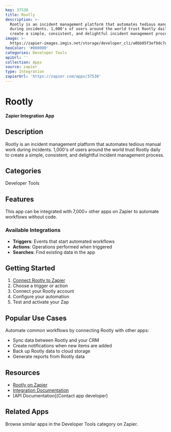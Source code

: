 ```yaml
---
key: 37530
title: Rootly
description: >-
  Rootly is an incident management platform that automates tedious manual work
  during incidents. 1,000's of users around the world trust Rootly daily to
  create a simple, consistent, and delightful incident management process.
image: >-
  https://zapier-images.imgix.net/storage/developer_cli/a0bb05f3ef9dc7e6c7fac63a5ceb30ea_2.png?auto=format%2Ccompress&ixlib=python-3.0.0&q=50
hexColor: '#000000'
categories: Developer Tools
apiUrl: ''
collection: Apps
source: zapier
type: Integration
zapierUrl: 'https://zapier.com/apps/37530'
---
```

# Rootly

**Zapier Integration App**

## Description

Rootly is an incident management platform that automates tedious manual work during incidents. 1,000's of users around the world trust Rootly daily to create a simple, consistent, and delightful incident management process.

## Categories

Developer Tools

## Features

This app can be integrated with 7,000+ other apps on Zapier to automate workflows without code.

### Available Integrations

- **Triggers**: Events that start automated workflows
- **Actions**: Operations performed when triggered
- **Searches**: Find existing data in the app

## Getting Started

1. [Connect Rootly to Zapier](https://zapier.com/apps/37530)
2. Choose a trigger or action
3. Connect your Rootly account
4. Configure your automation
5. Test and activate your Zap

## Popular Use Cases

Automate common workflows by connecting Rootly with other apps:

- Sync data between Rootly and your CRM
- Create notifications when new items are added
- Back up Rootly data to cloud storage
- Generate reports from Rootly data

## Resources

- [Rootly on Zapier](https://zapier.com/apps/37530)
- [Integration Documentation](https://zapier.com/apps/37530/integrations)
- [API Documentation](Contact app developer)

## Related Apps

Browse similar apps in the Developer Tools category on Zapier.
